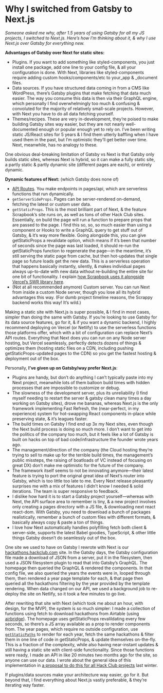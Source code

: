 # Why I switched from Gatsby to Next.js

_Someone asked me why, after 1.5 years of using Gatsby for all my JS projects, I switched to Next.js. Here’s how I’m thinking about it, & why I use Next.js over Gatsby for everything new._

**Advantages of Gatsby over Next for static sites:**

- Plugins. If you want to add something like styled-components, you just install one package, add one line to your config file, & all your configuration is done. With Next, libraries like styled-components require adding custom hooks/components/etc to your_app & \_document files.
- Data sources. If you have structured data coming in from a CMS like WordPress, there’s Gatsby plugins that make fetching that data much easier. The way you consume this data is then via their GraphQL engine, which personally I find overwhelmingly too much & confusing & convoluted for the majority of relatively small-scale projects. However, with Next you have to do all data fetching yourself.
- Themes/recipes. These are very in-development, they’re poised to make building Gatsby sites way easier, but they are not nearly well-documented enough or popular enough yet to rely on. I’ve been writing static JS/React sites for 5 years & I find them utterly baffling when I have used them in the past, but I’m optimistic they’ll get better over time. Next, meanwhile, has no analogy to these.

One obvious deal-breaking limitation of Gatsby vs Next is that Gatsby only builds static sites, whereas Next is hybrid, so it can make a fully static site, a partly static & partly dynamic site (different pages are each), or entirely dynamic.

**Dynamic features of Next:** (which Gatsby does none of)

- [API Routes](https://nextjs.org/docs/api-routes/introduction). You make endpoints in pages/api, which are serverless functions that run dynamically.
- `getServerSideProps`. Pages can be server-rendered on-demand, fetching the latest or custom user data.
- `getStaticProps`. This is the most brilliant part of Next, & the feature Scrapbook’s site runs on, as well as tons of other Hack Club sites. Essentially, on build the page will run a function to prepare props that are passed to the page. I find this so, so, so much easier than using a component or Hooks to write a GraphQL query to get stuff out of Gatsby, & it’s way more flexible. Going alongside this, you can give getStaticProps a revalidate option, which means if it’s been that number of seconds since the page was last loaded, it should re-run the getStaticProps function to regenerate the page—in the meantime, it’s still serving the static page from cache, but then hot-updates that single page so future loads get the new data. This is a serverless operation that happens basically instantly, silently, & makes individual pages always up-to-date with new data without re-building the entire site for one bit of functionality. I explain [how Scrapbook uses it alongside Vercel’s SWR library here](/2020-07-30_how_scrapbook_works#data-fetching).
- (Not at all recommended anymore) Custom server. You can run Next from inside a custom Node server, though you lose all its hybrid advantages this way. (For dumb project timeline reasons, the Scrappy backend works this way! It’s wild.)

Making a static site with Next.js is super possible, & I find in most cases, simpler than doing the same with Gatsby. If you’re looking to use Gatsby for its data source features, go for it, & if you want a dynamic backend, I highly recommend deploying on Vercel (or Netlify) to use the serverless functions those platforms offer, which with a bit of configuration can replace Next’s API routes. Everything that Next does you can run on any Node server hosting, but Vercel seamlessly, perfectly detects dozens of things & optimizes them (hosting static files on a CDN, including pushing getStaticProps-updated pages to the CDN) so you get the fastest hosting & deployment out of the box.

Personally, **I’ve given up on Gatsby/way prefer Next.js**:

- Plugins are handy, but don’t do anything I can’t typically paste into my Next project, meanwhile lots of them balloon build times with hidden processes that are impossible to customize or debug.
- The slowness of the development server, plus its unreliability (I find myself needing to restart the server & gatsby clean many times a day working on Gatsby sites), drove me bananas, whereas Next.js is the only framework implementing Fast Refresh, the (near-perfect, in my experience) system for hot-swapping React components in-place while preserving state, & it’s leagues faster.
- The build times on Gatsby I find end up 3x my Next sites, even though the Next build process is doing so much more. I don’t want to get into the politics of the company too much, but it feels like a lot of Gatsby is built on hacks on top of bad code/infrastructure the founder wrote years ago.
- The management/direction of the company (the Cloud hosting they’re trying to sell to make up for the terrible build times, the management’s public missteps, the raising of boatloads of VC instead of focusing on great DX) don’t make me optimistic for the future of the company.
- The framework itself seems to not be innovating anymore—their latest feature is trying to port the original great idea of Next’s router into Gatsby, which is too little too late to me. Every Next release pleasantly surprises me with a mix of features I didn’t know I needed & solid iterations. The team is super responsive to feedback.
- I dislike how hard it is to start a Gatsby project yourself—whereas with Next, the API surface area to remember is tiny, & a new project involves only creating a pages directory with a JS file, & downloading next react react-dom. With Gatsby, you need to download a bunch of packages realistically, remember a bunch of custom files with different formats, & basically always copy & paste a ton of things.
- I love how Next automatically handles polyfilling fetch both client & server-side, supports the latest Babel goodies, TypeScript, & other little things Gatsby doesn’t do seamlessly out of the box.

One site we used to have on Gatsby I rewrote with Next is our [hackathons.hackclub.com](https://hackathons.hackclub.com) site. In the Gatsby days, the Gatsby configuration file made a download of JSON from a server, put it in the filesystem, then used a JSON filesystem plugin to read that into Gatsby’s GraphQL. The homepage then queried the GraphQL & rendered the components. In that config file, we also queried the years the events were in, looped through them, then rendered a year page template for each, & that page then queried all the hackathons filtering by the year provided by the template rendering. When data changed on our API, we used a background job to re-deploy the site on Netlify, so it took a few minutes to go live.

After rewriting that site with Next (which took me about an hour, with design, for the MVP), the system is so much simpler: I made a collection of functions using fetch to download hackathons from Airtable (using [airbridge](https://github.com/hackclub/airbridge)). The homepage uses getStaticProps revalildating every few seconds, so there’s a JS array available as a prop to render components from. The year pages, which require no outside configuration, use [`getStaticPaths`](https://nextjs.org/docs/basic-features/data-fetching) to render for each year, fetch the same hackathons & filter them in one line of code in getStaticProps, & update themselves on-the-fly. This is a fraction of the complexity, while also having near-instant updates & still having a static site with client-side functionality. Since those functions were ready, I made an API in like 20 minutes two months ago for the site, so anyone can use our data. I wrote about the general idea of this implementation in [a proposal to do this for all Hack Club projects](https://www.notion.so/hackclub/A-new-era-for-web-at-Hack-Club-37f224e3b22d43e183eea08aa5c62485) last winter.

If plugins/data sources make your architecture way easier, go for it. But beyond that, I find everything about Next.js vastly preferable, & they’re iterating way faster.
